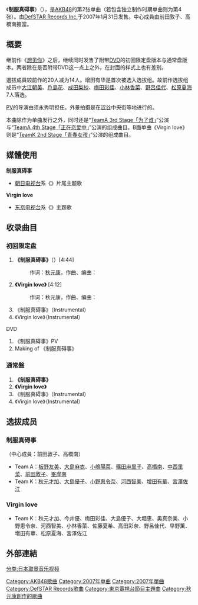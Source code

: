 {{Infobox Single
| Name           = 《制服真碍事》
| Cover          = Jyama1.jpg
| Caption        = 通常盘
| Artist         = [[AKB48|AKB48]]
| Album          = [[SET_LIST~Greatest_Songs_2006-2007~|SET LIST~Greatest Songs 2006-2007~]]
| A-side         = 
| B-side         = 《Virgin love》
| Released       = 2007年1月31日
| Format         = [[单曲|单曲]]
| Recorded       = 2007年<br/>{{JPN}}  
| Genre          = [[J-POP|J-POP]]
| Length         = 17分57秒
| Label          = [[日本索尼音樂娛樂|DefSTAR Records Inc.]]
| Writer         = [[秋元康|秋元康]]（作词）<br/>{{link-ja|井上義正|井上ヨシマサ}}（作曲）
| Producer       = 秋元康
| Certification  = 
| Chart position = *[[Oricon公信榜|Oricon]]上榜5次
* Oricon單曲日榜第4名
* Oricon單曲週榜第7名
| Last single    = 《[[想見你_(AKB48單曲)|想见你]]》<br/>（2006年）
| This single    = 《'''制服真碍事'''》<br/>（2007年）
| Next single    =《[[曾不屑一顧的爱情|曾不屑一顧的爱情]]》<br/>（2007年）
| Misc           = 
}}

《'''制服真碍事'''》（{{lang-ja|制服が邪魔をする}}），是[[AKB48|AKB48]]的第2张单曲（若包含独立制作时期单曲则为第4张）。由[[日本索尼音樂娛樂|DefSTAR Records Inc.]]于2007年1月31日发售。中心成員由前田敦子、高橋南擔當。

== 概要 ==
继前作《[[想見你_(AKB48單曲)|想见你]]》之后，继续同时发售了附带[[DVD|DVD]]的初回限定盘版本与通常盘版本。两者除在是否附带DVD这一点上之外，在封面的样式上也有差别。

選拔成員较前作的20人减为14人。增田有华是首次被选入选拔组。故前作选拔组成员中[[大江朝美|大江朝美]]、[[戶島花|戶島花]]、[[成田梨紗|成田梨紗]]、[[梅田彩佳|梅田彩佳]]、[[小林香菜|小林香菜]]、[[野呂佳代|野呂佳代]]、[[松原夏海|松原夏海]]7人落选。

[[音乐影片|PV]]的导演由须永秀明担任。外景拍摄是在[[涩谷|涩谷]]中央街等地进行的。

本曲除作为单曲发行之外，同时还是“[[TeamA_3rd_Stage「为了谁」|TeamA 3rd Stage「为了谁」]]”公演与“[[TeamA_4th_Stage「正在恋爱中」|TeamA 4th Stage「正在恋爱中」]]”公演的组成曲目。B面单曲《Virgin love》则是“[[TeamK_2nd_Stage「青春女孩」|TeamK 2nd Stage「青春女孩」]]”公演的组成曲目。

== 媒體使用 ==
'''制服真碍事'''
* [[朝日电视台|朝日电视台]]系《{{Link-ja|三竹天狗|三竹天狗}}》片尾主题歌
'''Virgin love'''
* [[东京电视台|东京电视台]]系《{{Link-ja|Fight Tension☆Depart|ファイテンション☆デパート}}》主题歌

== 收录曲目 ==
=== 初回限定盘 ===
# '''《制服真碍事》'''（{{lang|ja|制服が邪魔をする}}）[4:44]
#: 作词：[[秋元康|秋元康]]，作曲、编曲：{{link-ja|井上義正|井上ヨシマサ}}
# '''《Virgin love》''' [4:12]
#: 作词：秋元康，作曲、编曲：{{lang|ja|井上義正}}
# 《制服真碍事》（Instrumental）
# 《Virgin love》（Instrumental）

; DVD
# 《制服真碍事》PV
# Making of 《制服真碍事》

=== 通常盤 ===
# '''《制服真碍事》'''
# '''《Virgin love》'''
# 《制服真碍事》（Instrumental）
# 《Virgin love》（Instrumental）

== 选拔成员 ==
=== 制服真碍事 ===
（中心成員：前田敦子、高橋南）
* Team A：[[板野友美|板野友美]]、[[大島麻衣|大島麻衣]]、[[小嶋陽菜|小嶋陽菜]]、[[篠田麻里子|篠田麻里子]]、[[高橋南|高橋南]]、[[中西里菜|中西里菜]]、[[前田敦子|前田敦子]]、[[峯岸南|峯岸南]]
* Team K：[[秋元才加|秋元才加]]、[[大島優子|大島優子]]、[[小野惠令奈|小野惠令奈]]、[[河西智美|河西智美]]、[[增田有華|增田有華]]、[[宮澤佐江|宮澤佐江]]

=== Virgin love ===
* Team K：秋元才加、今井優、梅田彩佳、大島優子、大堀恵、奥真奈美、小野恵令奈、河西智美、小林香菜、佐藤夏希、高田彩奈、野呂佳代、早野薫、増田有華、松原夏海、宮澤佐江

== 外部連結 ==
{{AKB48歌曲}}

{{DEFAULTSORT:Seifuku ga Jama o Suru}}
[[Category:AKB48歌曲|Category:AKB48歌曲]]
[[Category:2007年单曲|Category:2007年单曲]]
[[Category:2007年單曲|Category:2007年單曲]]
[[Category:DefSTAR_Records歌曲|Category:DefSTAR Records歌曲]]
[[Category:東京電視台節目主題曲|Category:東京電視台節目主題曲]]
[[Category:秋元康創作的歌曲|Category:秋元康創作的歌曲]]
[[分类:日本取景音乐视频|分类:日本取景音乐视频]]